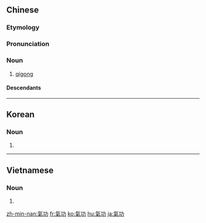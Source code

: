 {{also|気功|气功}}
==Chinese==

===Etymology===
{{rfe|lang=zh}}
{{zh-forms|s=气功}}

===Pronunciation===
{{zh-pron
|m=qìgōng
|c=hei3 gung1
|h=pfs=hi-kûng
|mn=khì-kong/qz,xm,zz:khì-kang
|w=2qi kon
|cat=n
}}

===Noun===
{{zh-noun}}

# [[qigong]]

====Descendants====
{{CJKV|氣功|きこう|기공|khí công|j=気功}}

{{zh-cat|Advanced}}

----

==Korean==
{{ko-hanjatab}}

===Noun===
{{ko-noun|hj|hangeul=기공}}

# {{hanja form of|기공|[[qigong]]}}

----

==Vietnamese==
{{vi-hantutab}}

===Noun===
{{vi-hantu}}

# {{han tu form of|khí công|[[qigong]]}}

[[zh-min-nan:氣功]]
[[fr:氣功]]
[[ko:氣功]]
[[hu:氣功]]
[[ja:氣功]]
